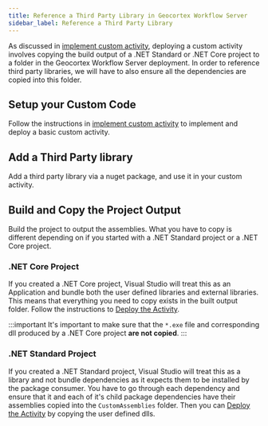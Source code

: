 ```yaml
---
title: Reference a Third Party Library in Geocortex Workflow Server
sidebar_label: Reference a Third Party Library
---
```


As discussed in [implement custom activity](implement-custom-activity-server.mdx), deploying a custom activity involves copying the build output of a .NET Standard or .NET Core project to a folder in the Geocortex Workflow Server deployment. In order to reference third party libraries, we will have to also ensure all the dependencies are copied into this folder.

## Setup your Custom Code

Follow the instructions in [implement custom activity](implement-custom-activity-server.mdx) to implement and deploy a basic custom activity.

## Add a Third Party library

Add a third party library via a nuget package, and use it in your custom activity.

## Build and Copy the Project Output

Build the project to output the assemblies. What you have to copy is different depending on if you started with a .NET Standard project or a .NET Core project.

### .NET Core Project

If you created a .NET Core project, Visual Studio will treat this as an Application and bundle both the user defined libraries and external libraries. This means that everything you need to copy exists in the built output folder. Follow the instructions to [Deploy the Activity](implement-custom-activity-server.mdx#deploy-the-activity).

:::important
It's important to make sure that the `*.exe` file and corresponding dll produced by a .NET Core project **are not copied**.
:::

### .NET Standard Project

If you created a .NET Standard project, Visual Studio will treat this as a library and not bundle dependencies as it expects them to be installed by the package consumer. You have to go through each dependency and ensure that it and each of it's child package dependencies have their assemblies copied into the `CustomAssemblies` folder. Then you can [Deploy the Activity](implement-custom-activity-server.mdx#deploy-the-activity) by copying the user defined dlls.
